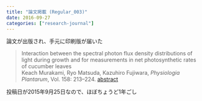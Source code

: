 ```yaml
---
title: "論文掲載 (Regular_003)"
date: 2016-09-27
categories: ["research-journal"]
---
```


論文が出版され、手元に印刷版が届いた  

> Interaction between the spectral photon flux density distributions of light during growth and for measurements in net photosynthetic rates of cucumber leaves  
> Keach Murakami, Ryo Matsuda, Kazuhiro Fujiwara, *Physiologia Plantarum*, Vol. 158: 213--224.
> [abstract](http://onlinelibrary.wiley.com/wol1/doi/10.1111/ppl.12421/abstract)  

投稿日が2015年9月25日なので、ほぼちょうど1年ごし  